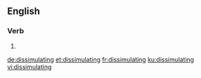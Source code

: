 ==English==

===Verb===
{{head|en|present participle}}

# {{present participle of|dissimulate|lang=en}}

[[de:dissimulating]]
[[et:dissimulating]]
[[fr:dissimulating]]
[[ku:dissimulating]]
[[vi:dissimulating]]